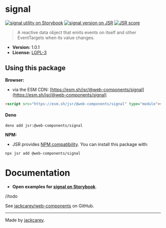 # signal

[![signal utility on Storybook](https://cdn.jsdelivr.net/gh/storybookjs/brand@main/badge/badge-storybook.svg)](https://jackcarey.co.uk/web-components/storybook-static/?path=/docs/utilities-signal) [![signal version on JSR](https://jsr.io/badges/@web-components/signal)](https://jsr.io/@web-components/signal/versions) [![JSR score](https://jsr.io/badges/@web-components/signal/score)](https://jsr.io/@web-components/signal/score)

> A reactive data object that emits events on itself and other EventTargets when its value changes.

-   **Version:** 1.0.1
-   **License:** [LGPL-3](./LICENSE.md)

## Using this package

**Browser:**

-   via the ESM CDN: [https://esm.sh/jsr/@web-components/signal](https://esm.sh/jsr/@web-components/signal)

```html
<script src="https://esm.sh/jsr/@web-components/signal" type="module"></script>
```

#### Deno

```
deno add jsr:@web-components/signal
```

**NPM:**

-   JSR provides [NPM compatibility](https://jsr.io/docs/npm-compatibility). You can install this package with:

```
npx jsr add @web-components/signal
```

# Documentation

-   **Open examples for [signal on Storybook](https://jackcarey.co.uk/web-components/storybook-static/?path=/docs/utilities-signal)**.

//todo

See [jackcarey/web-components](https://github.com/jackcarey/web-components) on GitHub.


---

Made by [jackcarey](https://jackcarey.co.uk).
